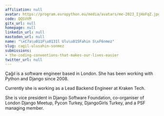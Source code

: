 ```yaml
---
affiliation: null
avatar: https://program.europython.eu/media/avatars/me-2023_IjHoFqZ.jpg
code: QQSVVM
gitx_url: null
homepage: null
linkedin_url: null
mastodon_url: null
name: "\xC7a\u011F\u0131l Ulu\u015Fahin S\xF6nmez"
slug: cagil-ulusahin-sonmez
submissions:
- the-coding-conventions-that-makes-our-lives-easier
twitter_url: null
---
```


Çağıl is a software engineer based in London. She has been working with Python and Django since 2008. 

Currently she is working as a Lead Backend Engineer at Kraken Tech. 

She is vice president in Django Software Foundation, co-organiser of London Django Meetup, Pycon Turkey, DjangoGirls Turkey, and a PSF managing member.